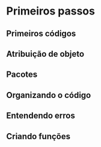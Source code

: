 # Primeiros passos

## Primeiros códigos

## Atribuição de objeto

## Pacotes

## Organizando o código

## Entendendo erros

## Criando funções


